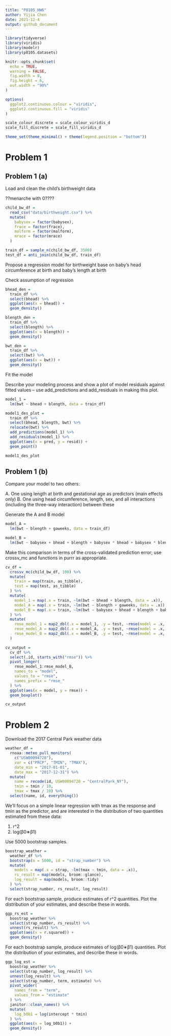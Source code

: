 ```yaml
---
title: "P8105_HW6"
author: Yijia Chen
date: 2021-12-4
output: github_document
---
```


```r
library(tidyverse)
library(viridis)
library(modelr)
library(p8105.datasets)

knitr::opts_chunk$set(
  echo = TRUE,
  warning = FALSE,
  fig.width = 8,
  fig.height = 6,
  out.width = "90%"
)

options(
  ggplot2.continuous.colour = "viridis",
  ggplot2.continuous.fill = "viridis"
)

scale_colour_discrete = scale_colour_viridis_d
scale_fill_discrete = scale_fill_viridis_d

theme_set(theme_minimal() + theme(legend.position = "bottom"))
```

# Problem 1
## Problem 1 (a)

Load and clean the child’s birthweight data

??menarche with 0????

```r
child_bw_df = 
  read_csv("data/birthweight.csv") %>% 
  mutate(
    babysex = factor(babysex),
    frace = factor(frace),
    malform = factor(malform),
    mrace = factor(mrace)
  )

train_df = sample_n(child_bw_df, 3500)
test_df = anti_join(child_bw_df, train_df)
```

Propose a regression model for birthweight base on baby’s head circumference at birth and baby’s length at birth

Check assumption of regression

```r
bhead_den = 
  train_df %>% 
  select(bhead) %>% 
  ggplot(aes(x = bhead)) +
  geom_density()

blength_den = 
  train_df %>% 
  select(blength) %>% 
  ggplot(aes(x = blength)) +
  geom_density()

bwt_den =
  train_df %>% 
  select(bwt) %>% 
  ggplot(aes(x = bwt)) +
  geom_density()
```

Fit the model

Describe your modeling process and show a plot of model residuals against fitted values – use add_predictions and add_residuals in making this plot.

```r
model_1 = 
  lm(bwt ~ bhead + blength, data = train_df) 

model1_des_plot =
  train_df %>% 
  select(bhead, blength, bwt) %>% 
  relocate(bwt) %>% 
  add_predictions(model_1) %>% 
  add_residuals(model_1) %>% 
  ggplot(aes(x = pred, y = resid)) +
  geom_point()

model1_des_plot
```

## Problem 1 (b)

Compare your model to two others:

A. One using length at birth and gestational age as predictors (main effects only)
B. One using head circumference, length, sex, and all interactions (including the three-way interaction) between these

Generate the A and B model

```r
model_A = 
  lm(bwt ~ blength + gaweeks, data = train_df)

model_B = 
  lm(bwt ~ babysex + bhead + blength + babysex * bhead + babysex * blength + bhead * blength + babysex * bhead * blength, data = train_df)
```

Make this comparison in terms of the cross-validated prediction error; use crossv_mc and functions in purrr as appropriate.

```r
cv_df = 
  crossv_mc(child_bw_df, 100) %>% 
  mutate(
    train = map(train, as_tibble),
    test = map(test, as_tibble)
  ) %>% 
  mutate(
    model_1 = map(.x = train, ~lm(bwt ~ bhead + blength, data = .x)),
    model_A = map(.x = train, ~lm(bwt ~ blength + gaweeks, data = .x)),
    model_B = map(.x = train, ~lm(bwt ~ babysex + bhead + blength + babysex * bhead + babysex * blength + bhead * blength + babysex * bhead * blength, data = .x))
  ) %>% 
  mutate(
    rmse_model_1 = map2_dbl(.x = model_1, .y = test, ~rmse(model = .x, data = .y)),
    rmse_model_A = map2_dbl(.x = model_A, .y = test, ~rmse(model = .x, data = .y)),
    rmse_model_B = map2_dbl(.x = model_B, .y = test, ~rmse(model = .x, data = .y))
  )

cv_output = 
  cv_df %>% 
  select(.id, starts_with("rmse")) %>% 
  pivot_longer(
    rmse_model_1:rmse_model_B,
    names_to = "model",
    values_to = "rmse",
    names_prefix = "rmse_"
  ) %>% 
  ggplot(aes(x = model, y = rmse)) +
  geom_boxplot()

cv_output
```


# Problem 2

Download the 2017 Central Park weather data

```r
weather_df = 
  rnoaa::meteo_pull_monitors(
    c("USW00094728"),
    var = c("PRCP", "TMIN", "TMAX"), 
    date_min = "2017-01-01",
    date_max = "2017-12-31") %>%
  mutate(
    name = recode(id, USW00094728 = "CentralPark_NY"),
    tmin = tmin / 10,
    tmax = tmax / 10) %>%
  select(name, id, everything())
```

We’ll focus on a simple linear regression with tmax as the response and tmin as the predictor, and are interested in the distribution of two quantities estimated from these data:

1. r^2
2. log(β0∗β1)

Use 5000 bootstrap samples. 

```r
boostrap_weather = 
  weather_df %>% 
  bootstrap(n = 5000, id = "strap_number") %>% 
  mutate(
    models = map(.x = strap, ~lm(tmax ~ tmin, data = .x)),
    rs_result = map(models, broom::glance),
    log_result = map(models, broom::tidy)
  ) %>% 
  select(strap_number, rs_result, log_result)
```

For each bootstrap sample, produce estimates of r^2 quantities. Plot the distribution of your estimates, and describe these in words.

```r
ggp_rs_est = 
  boostrap_weather %>% 
  select(strap_number, rs_result) %>% 
  unnest(rs_result) %>% 
  ggplot(aes(x = r.squared)) +
  geom_density()
```

For each bootstrap sample, produce estimates of log(β0∗β1) quantities. Plot the distribution of your estimates, and describe these in words.

```r
ggp_log_est = 
  boostrap_weather %>% 
  select(strap_number, log_result) %>% 
  unnest(log_result) %>% 
  select(strap_number, term, estimate) %>% 
  pivot_wider(
    names_from = "term",
    values_from = "estimate"
  ) %>% 
  janitor::clean_names() %>% 
  mutate(
    log_b0b1 = log(intercept * tmin)
  ) %>% 
  ggplot(aes(x = log_b0b1)) +
  geom_density()
```

